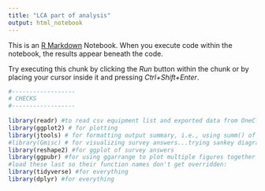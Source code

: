 ```yaml
---
title: "LCA part of analysis"
output: html_notebook
---
```


This is an [R Markdown](http://rmarkdown.rstudio.com) Notebook. When you execute code within the notebook, the results appear beneath the code. 

Try executing this chunk by clicking the *Run* button within the chunk or by placing your cursor inside it and pressing *Ctrl+Shift+Enter*. 

```r
#------------------
# CHECKS
#------------------
 
library(readr) #to read csv equipment list and exported data from OneClick
library(ggplot2) # for plotting
library(jtools) # for formatting output summary, i.e., using summ() of models
#library(Gmisc) # for visualizing survey answers...trying sankey diagrams
library(reshape2) #for ggplot of survey answers
library(ggpubr) #for using ggarrange to plot multiple figures together 
#load these last so their function names don't get overridden:
library(tidyverse) #for everything 
library(dplyr) #for everything 
```

